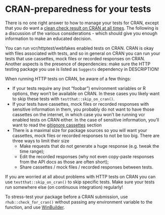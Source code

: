 # CRAN-preparedness for your tests {#cran-preparedness}

There is no one right answer to how to manage your tests for CRAN, except that you 
do want a [clean check result on CRAN at all times](#graceful).
The following is a 
discussion of the various considerations - which should give you enough
information to make an educated decision. 

You can run vcr/httptest/webfakes enabled tests on CRAN. 
CRAN is okay with files associated with tests,
and so in general on CRAN you can run your tests that use cassettes, mock files or recorded responses on CRAN.
Another aspects is the presence of dependencies: make sure the HTTP testing package you use is listed as `Suggests` dependency in DESCRIPTION!

When running HTTP tests on CRAN, be aware of a few things:

- If your tests require any (not "foobar") environment variables or R options,
they won't be available on CRAN. In these cases you likely want to skip these
tests with `testthat::skip_on_cran()`.
- If your tests have cassettes, mock files or recorded responses with sensitive information in them,
you probably do not want to have those cassettes on the internet, in which case
you won't be running vcr enabled tests on CRAN either. In the case of sensitive 
information, you'll want to read the [gitignore cassettes](#gitignore-cassettes)
section
- There is a maximal size for package sources so you will want your cassettes, mock files or recorded responses to not be too big. There are three ways to limit their size
    - Make requests that do not generate a huge response (e.g. tweak the time range);
    - Edit the recorded responses (why not even copy-paste responses from the API docs as those are often short);
    - Share cassettes / mock files / recorded responses between tests.

If you are worried at all about problems with HTTP tests on CRAN you can use 
`testthat::skip_on_cran()` to skip specific tests.
Make sure your tests run somewhere else (on continuous integration) regularly! 

To stress-test your package before a CRAN submission, use `rhub::check_for_cran()` without passing any environment variable to the function, and use [WinBuilder](https://blog.r-hub.io/2020/04/01/win-builder/).